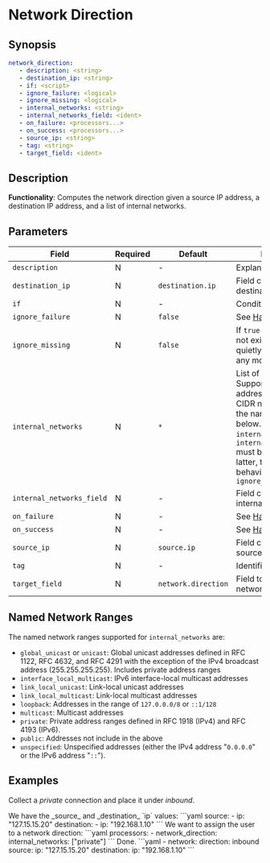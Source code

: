 # Network Direction

## Synopsis

```yaml
network_direction:
   - description: <string>
   - destination_ip: <string>
   - if: <script>
   - ignore_failure: <logical>
   - ignore_missing: <logical>
   - internal_networks: <string>
   - internal_networks_field: <ident>
   - on_failure: <processors...>
   - on_success: <processors...>
   - source_ip: <string>
   - tag: <string>
   - target_field: <ident>
```

## Description

**Functionality**: Computes the network direction given a source IP address, a destination IP address, and a list of internal networks.

## Parameters

|Field|Required|Default|Description|
|---|---|---|---|
|`description`|N|-|Explanatory note|
|`destination_ip`|N|`destination.ip`|Field containing the destination address|
|`if`|N|-|Condition to run|
|`ignore_failure`|N|`false`|See [Handling Failures](../handling-failures.mdx)|
|`ignore_missing`|N|`false`|If `true` and `field` does not exist or is `null`, exit quietly without making any modifications|
|`internal_networks`|N|`*`|List of internal networks. Supports IPv4 and IPv6 addresses and ranges in CIDR notation, as well as the named ranges listed below. Only `internal_networks` or `internal_networks_field` must be specified. If the latter, then follows the behavior of `ignore_missing`|
|`internal_networks_field`|N|-|Field containing the internal networks|
|`on_failure`|N|-|See [Handling Failures](../handling-failures.mdx)|
|`on_success`|N|-|See [Handling Success](../handling-success.mdx)|
|`source_ip`|N|`source.ip`|Field containing the source address|
|`tag`|N|-|Identifier|
|`target_field`|N|`network.direction`|Field to assign the network direction|

## Named Network Ranges

The named network ranges supported for `internal_networks` are:

* `global_unicast` or `unicast`: Global unicast addresses defined in RFC 1122, RFC 4632, and RFC 4291 with the exception of the IPv4 broadcast address (255.255.255.255). Includes private address ranges
* `interface_local_multicast`: IPv6 interface-local multicast addresses
* `link_local_unicast`: Link-local unicast addresses
* `link_local_multicast`: Link-local multicast addresses
* `loopback`: Addresses in the range of `127.0.0.0/8` or `::1/128`
* `multicast`: Multicast addresses
* `private`: Private address ranges defined in RFC 1918 (IPv4) and RFC 4193 (IPv6).
* `public`: Addresses not include in the above
* `unspecified`: Unspecified addresses (either the IPv4 address "`0.0.0.0`" or the IPv6 address "`::`").

## Examples

Collect a _private_ connection and place it under _inbound_.

<Example>
   <Description>
      We have the _source_ and _destination_ `ip` values:
   </Description>
   <SampleCode>
      ```yaml
         source:
            - ip: "127.15.15.20"
         destination:
            - ip: "192.168.1.10"
      ```
   </SampleCode>

   <Description>
      We want to assign the user to a network direction:
   </Description>
   <SampleCode>
      ```yaml
      processors:
         - network_direction:
            internal_networks: ["private"]
      ```
   </SampleCode>

   <Description>
      Done.
   </Description>
   <SampleCode>
   ```yaml
   - network:
      direction: inbound
      source:
         ip: "127.15.15.20"
      destination:
         ip: "192.168.1.10"
   ```
   </SampleCode>
</Example>
